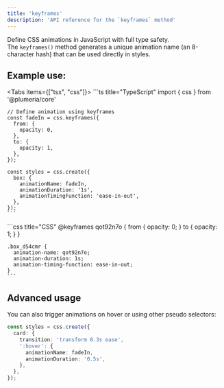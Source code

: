 ```yaml
---
title: 'keyframes'
description: 'API reference for the `keyframes` method'
---
```



Define CSS animations in JavaScript with full type safety.  
The `keyframes()` method generates a unique animation name (an 8-character hash) that can be used directly in styles.

## Example use:

<Tabs items={["tsx", "css"]}>
  <Tab>
    ```ts title="TypeScript"
    import { css } from '@plumeria/core'

    // Define animation using keyframes
    const fadeIn = css.keyframes({
      from: {
        opacity: 0,
      },
      to: {
        opacity: 1,
      },
    });

    const styles = css.create({
      box: {
        animationName: fadeIn,
        animationDuration: '1s',
        animationTimingFunction: 'ease-in-out',
      },
    });
    ```
  </Tab>
  <Tab>
    ```css title="CSS"
    @keyframes qot92n7o {
      from {
        opacity: 0;
      }
      to {
        opacity: 1;
      }
    }

    .box_d54cmr {
      animation-name: qot92n7o;
      animation-duration: 1s;
      animation-timing-function: ease-in-out;
    }
    ```
  </Tab>
</Tabs>

## Advanced usage

You can also trigger animations on hover or using other pseudo selectors:

```ts
const styles = css.create({
  card: {
    transition: 'transform 0.3s ease',
    ':hover': {
      animationName: fadeIn,
      animationDuration: '0.5s',
    },
  },
});
